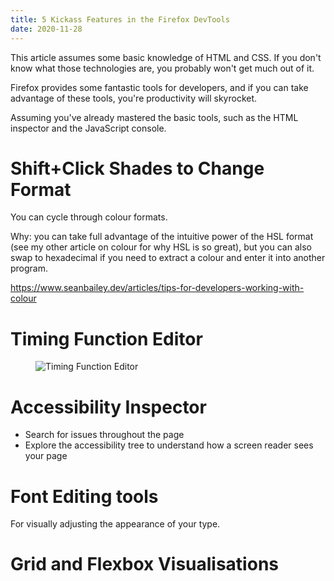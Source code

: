 ```yaml
---
title: 5 Kickass Features in the Firefox DevTools
date: 2020-11-28
---
```


<Notice>
  This article assumes some basic knowledge of HTML and CSS. If you don't know what those technologies are, you probably won't get much out of it.
</Notice>

Firefox provides some fantastic tools for developers, and if you can take advantage of these tools, you're productivity will skyrocket.

Assuming you've already mastered the basic tools, such as the HTML inspector and the JavaScript console.

# Shift+Click Shades to Change Format

You can cycle through colour formats. 

Why: you can take full advantage of the intuitive power of the HSL format (see my other article on colour for why HSL is so great), but you can also swap to hexadecimal if you need to extract a colour and enter it into another program.

https://www.seanbailey.dev/articles/tips-for-developers-working-with-colour

# Timing Function Editor

<Figure caption="The timing function editor in the CSS selector panel">

![Timing Function Editor](./timing-function-editor.gif)

</Figure>

# Accessibility Inspector

- Search for issues throughout the page
- Explore the accessibility tree to understand how a screen reader sees your page


# Font Editing tools

For visually adjusting the appearance of your type.

# Grid and Flexbox Visualisations